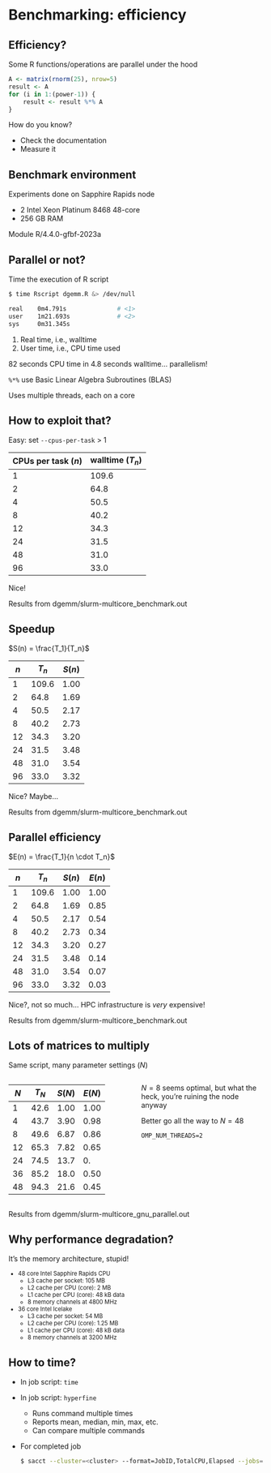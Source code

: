 # Benchmarking: efficiency


## Efficiency?

Some R functions/operations are parallel under the hood

::: {.fragment}
```r
A <- matrix(rnorm(25), nrow=5)
result <- A
for (i in 1:(power-1)) {
    result <- result %*% A
}
```
:::

::: {.fragment}
How do you know?

- Check the documentation
- Measure it
:::


## Benchmark environment

Experiments done on Sapphire Rapids node

- 2 Intel Xeon Platinum 8468 48-core
- 256 GB RAM

Module R/4.4.0-gfbf-2023a


## Parallel or not?

Time the execution of R script

```bash
$ time Rscript dgemm.R &> /dev/null

real    0m4.791s              # <1>
user    1m21.693s             # <2>
sys     0m31.345s
```

1. Real time, i.e., walltime
2. User time, i.e., CPU time used

82 seconds CPU time in 4.8 seconds walltime... [parallelism!]{.fragment}

::: {.fragment}
`%*%` use Basic Linear Algebra Subroutines (BLAS)

Uses multiple threads, each on a core
:::


## How to exploit that?

Easy: set `--cpus-per-task` > 1

::: {style="font-size: 80%;"}
| CPUs per task ($n$) | walltime ($T_n$) |
|---------------------|------------------|
| 1                   | 109.6            |
| 2                   |  64.8            |
| 4                   |  50.5            |
| 8                   |  40.2            |
| 12                  |  34.3            |
| 24                  |  31.5            |
| 48                  |  31.0            |
| 96                  |  33.0            |
:::

[Nice!]{.fragment}

::: notes
Results from dgemm/slurm-multicore_benchmark.out
:::

## Speedup

$S(n) = \frac{T_1}{T_n}$

::: {style="font-size: 80%;"}
| $n$           | $T_n$    | $S(n)$  |
|---------------|----------|---------|
| 1             | 109.6    | 1.00    |
| 2             |  64.8    | 1.69    |
| 4             |  50.5    | 2.17    |
| 8             |  40.2    | 2.73    |
| 12            |  34.3    | 3.20    |
| 24            |  31.5    | 3.48    |
| 48            |  31.0    | 3.54    |
| 96            |  33.0    | 3.32    |
:::

[Nice? Maybe...]{.fragment}

::: notes
Results from dgemm/slurm-multicore_benchmark.out
:::


## Parallel efficiency

$E(n) = \frac{T_1}{n \cdot T_n}$

::: {style="font-size: 80%;"}
| $n$           | $T_n$    | $S(n)$  | $E(n)$ |
|---------------|----------|---------|--------|
| 1             | 109.6    | 1.00    | 1.00   |
| 2             |  64.8    | 1.69    | 0.85   |
| 4             |  50.5    | 2.17    | 0.54   |
| 8             |  40.2    | 2.73    | 0.34   |
| 12            |  34.3    | 3.20    | 0.27   |
| 24            |  31.5    | 3.48    | 0.14   |
| 48            |  31.0    | 3.54    | 0.07   |
| 96            |  33.0    | 3.32    | 0.03   |
:::

[Nice?, not so much...]{.fragment} [HPC infrastructure is *very* expensive!]{.fragment}

::: notes
Results from dgemm/slurm-multicore_benchmark.out
:::


## Lots of matrices to multiply

Same script, many parameter settings ($N$)

::::: {.columns}
:::: {.column width=50%}
::: {style="font-size: 75%;"}
| $N$           | $T_N$    | $S(N)$  | $E(N)$ |
|---------------|----------|---------|--------|
| 1             | 42.6     | 1.00    | 1.00   
| 4             | 43.7     | 3.90    | 0.98   |
| 8             | 49.6     | 6.87    | 0.86   |
| 12            | 65.3     | 7.82    | 0.65   |
| 24            | 74.5     | 13.7    | 0.|
| 36            | 85.2     | 18.0    | 0.50   |
| 48            | 94.3     | 21.6    | 0.45   |
:::
::::

:::: {.column width=50% .fragment}
$N = 8$ seems optimal, but what the heck, you're ruining the node anyway

Better go all the way to $N = 48$

::: {.callout-note}
`OMP_NUM_THREADS=2`
:::
::::
:::::

::: notes
Results from dgemm/slurm-multicore_gnu_parallel.out
:::


## Why performance degradation?

It's the memory architecture, stupid!

::: {style="font-size: 80%;"}
- 48 core Intel Sapphire Rapids CPU
  - L3 cache per socket: 105 MB
  - L2 cache per CPU (core): 2 MB
  - L1 cache per CPU (core): 48 kB data
  - 8 memory channels at 4800 MHz
- 36 core Intel Icelake
  - L3 cache per socket: 54 MB
  - L2 cache per CPU (core): 1.25 MB
  - L1 cache per CPU (core): 48 kB data
  - 8 memory channels at 3200 MHz
:::


## How to time?

- In job script: `time`
- In job script: `hyperfine`
  - Runs command multiple times
  - Reports mean, median, min, max, etc.
  - Can compare multiple commands
- For completed job
  ```bash
  $ sacct --cluster=<cluster> --format=JobID,TotalCPU,Elapsed --jobs=<job-id>
  ```
